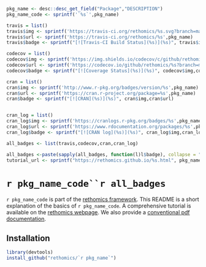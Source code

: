 ```r
pkg_name <- desc::desc_get_field("Package","DESCRIPTION")
pkg_name_code <- sprintf('`%s`',pkg_name)

travis = list()
travis$img <- sprintf('https://travis-ci.org/rethomics/%s.svg?branch=master',pkg_name)
travis$url <- sprintf('https://travis-ci.org/rethomics/%s',pkg_name)
travis$badge <- sprintf("[![Travis-CI Build Status](%s)](%s)", travis$img,travis$url)

codecov = list()
codecov$img <- sprintf('https://img.shields.io/codecov/c/github/rethomics/%s/master.svg',pkg_name)
codecov$url <- sprintf('https://codecov.io/github/rethomics/%s?branch=master',pkg_name)
codecov$badge <- sprintf("[![Coverage Status](%s)](%s)", codecov$img,codecov$url)

cran = list()
cran$img <- sprintf('http://www.r-pkg.org/badges/version/%s',pkg_name)
cran$url <- sprintf('https://cran.r-project.org/package=%s',pkg_name)
cran$badge <- sprintf("[![CRAN](%s)](%s)", cran$img,cran$url)


cran_log = list()
cran_log$img <- sprintf('https://cranlogs.r-pkg.org/badges/%s',pkg_name)
cran_log$url <- sprintf('https://www.rdocumentation.org/packages/%s',pkg_name)
cran_log$badge <- sprintf("[![CRAN log](%s)](%s)", cran_log$img,cran_log$url)

all_badges <- list(travis,codecov,cran,cran_log)

all_badges <-paste(sapply(all_badges, function(l)l$badge), collapse = "")
tutorial_url <- sprintf("https://rethomics.github.io/%s.html", pkg_name)
```


# `r pkg_name_code``r all_badges`

`r pkg_name_code` is part of the [rethomics framework](https://rethomics.github.io/).
This README is a short explanation of the basics of `r pkg_name_code`.
A comprehensive tutorial is available on the [rethomics webpage](`r tutorial_url`).
We also provide a [conventional pdf documentation](`r sprintf("https://github.com/rethomics/%s/raw/master/%s.pdf", pkg_name, pkg_name)`).


## Installation

```r
library(devtools)
install_github("rethomics/`r pkg_name`")
```
